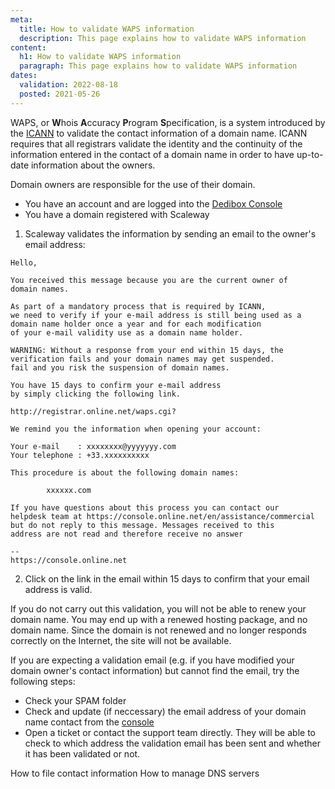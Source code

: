 ```yaml
---
meta:
  title: How to validate WAPS information
  description: This page explains how to validate WAPS information
content:
  h1: How to validate WAPS information
  paragraph: This page explains how to validate WAPS information
dates:
  validation: 2022-08-18
  posted: 2021-05-26
---
```


WAPS, or **W**hois **A**ccuracy **P**rogram **S**pecification, is a system introduced by the [ICANN](https://www.icann.org/) to validate the contact information of a domain name. ICANN requires that all registrars validate the identity and the continuity of the information entered in the contact of a domain name in order to have up-to-date information about the owners.

Domain owners are responsible for the use of their domain.

<Message type="requirement">

  - You have an account and are logged into the [Dedibox Console](https://console.online.net) 
  - You have a domain registered with Scaleway

</Message>

1. Scaleway validates the information by sending an email to the owner's email address:

  ```
  Hello,

  You received this message because you are the current owner of
  domain names.

  As part of a mandatory process that is required by ICANN,
  we need to verify if your e-mail address is still being used as a domain name holder once a year and for each modification 
  of your e-mail validity use as a domain name holder.

  WARNING: Without a response from your end within 15 days, the verification fails and your domain names may get suspended. 
  fail and you risk the suspension of domain names.

  You have 15 days to confirm your e-mail address
  by simply clicking the following link.

  http://registrar.online.net/waps.cgi?

  We remind you the information when opening your account:

  Your e-mail    : xxxxxxxx@yyyyyyy.com
  Your telephone : +33.xxxxxxxxxx

  This procedure is about the following domain names:

          xxxxxx.com

  If you have questions about this process you can contact our
  helpdesk team at https://console.online.net/en/assistance/commercial
  but do not reply to this message. Messages received to this
  address are not read and therefore receive no answer

  --
  https://console.online.net
  ```

2. Click on the link in the email within 15 days to confirm that your email address is valid.

  <Message type="important">

  If you do not carry out this validation, you will not be able to renew your domain name. You may end up with a renewed hosting package, and no domain name. Since the domain is not renewed and no longer responds correctly on the Internet, the site will not be available.

  </Message>

<Message type="tip">

If you are expecting a validation email (e.g. if you have modified your domain owner's contact information) but cannot find the email, try the following steps:
  - Check your SPAM folder
  - Check and update (if neccessary) the email address of your domain name contact from the [console](https://console.online.net/)
  - Open a ticket or contact the support team directly. They will be able to check to which address the validation email has been sent and whether it has been validated or not.

</Message>

  <Navigation title="See Also">
  <PreviousButton to="/dedibox-network/domains/how-to/file-contact-info/">How to file contact information</PreviousButton>
  <NextButton to="/dedibox-network/domains/how-to/manage-dns-servers/">How to manage DNS servers</NextButton>
</Navigation>
